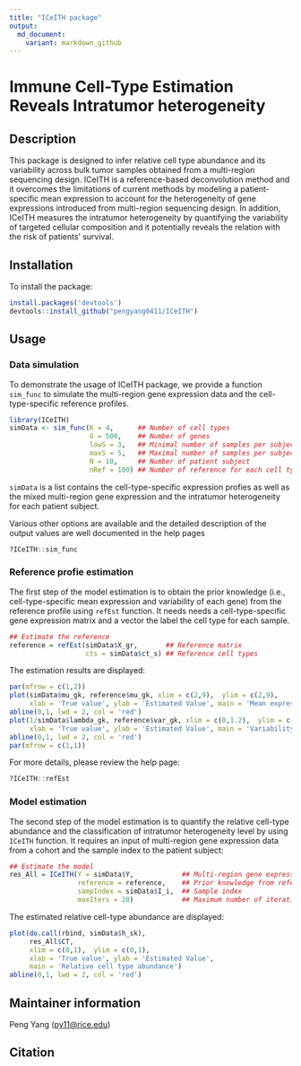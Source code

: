 ```yaml
---
title: "ICeITH package"
output:
  md_document:
    variant: markdown_github
---
```


# Immune Cell-Type Estimation Reveals Intratumor heterogeneity

## Description

This package is designed to infer relative cell type abundance and 
its variability across bulk tumor samples obtained from a multi-region 
sequencing design. ICeITH is a reference-based deconvolution method and 
it overcomes the limitations of current methods by modeling a 
patient-specific mean expression to account for the heterogeneity 
of gene expressions introduced from multi-region sequencing design. 
In addition, ICeITH measures the intratumor heterogeneity by quantifying 
the variability of targeted cellular composition and it potentially 
reveals the relation with the risk of patients' survival.

## Installation

To install the package:
```r
install.packages('devtools')
devtools::install_github("pengyang0411/ICeITH")
```


## Usage

### Data simulation

To demonstrate the usage of ICeITH package, we provide a function `sim_func` to
simulate the multi-region gene expression data and the cell-type-specific 
reference profiles.

```r
library(ICeITH)
simData <- sim_func(K = 4,      ## Number of cell types
                    G = 500,    ## Number of genes
                    lowS = 3,   ## Minimal number of samples per subject
                    maxS = 5,   ## Maximal number of samples per subject
                    N = 10,     ## Number of patient subject
                    nRef = 100) ## Number of reference for each cell types
```

`simData` is a list contains the cell-type-specific expression profies as well
as the mixed multi-region gene expression and the intratumor heterogeneity for 
each patient subject.

Various other options are available and the detailed description of the output 
values are well documented in the help pages
```r
?ICeITH::sim_func
```


### Reference profie estimation

The first step of the model estimation is to obtain the prior knowledge (i.e.,
cell-type-specific mean expression and variability of each gene) from the 
reference profile using `refEst` function. It needs needs a cell-type-specific
gene expression matrix and a vector the label the cell type for each sample. 
```r
## Estimate the reference
reference = refEst(simData$X_gr,       ## Reference matrix
                   cts = simData$ct_s) ## Reference cell types
```

The estimation results are displayed:
```r
par(mfrow = c(1,2))
plot(simData$mu_gk, reference$mu_gk, xlim = c(2,9),  ylim = c(2,9), 
     xlab = 'True value', ylab = 'Estimated Value', main = 'Mean expression')
abline(0,1, lwd = 2, col = 'red')
plot(1/simData$lambda_gk, reference$var_gk, xlim = c(0,1.2),  ylim = c(0,1.2), 
     xlab = 'True value', ylab = 'Estimated Value', main = 'Variability')
abline(0,1, lwd = 2, col = 'red')
par(mfrow = c(1,1))
```

For more details, please review the help page:
```r
?ICeITH::refEst
```

### Model estimation

The second step of the model estimation is to quantify the relative cell-type
abundance and the classification of intratumor heterogeneity level by using 
`ICeITH` function. It requires an input of multi-region gene expression data
from a cohort and the sample index to the patient subject:
```r
## Estimate the model
res_All = ICeITH(Y = simData$Y,            ## Multi-region gene expression data
                 reference = reference,    ## Prior knowledge from reference
                 sampIndex = simData$I_i,  ## Sample index
                 maxIters = 20)            ## Maximum number of iterations
```

The estimated relative cell-type abundance are displayed:
```r
plot(do.call(rbind, simData$h_sk), 
     res_All$CT, 
     xlim = c(0,1),  ylim = c(0,1), 
     xlab = 'True value', ylab = 'Estimated Value', 
     main = 'Relative cell type abundance')
abline(0,1, lwd = 2, col = 'red')
```



## Maintainer information

Peng Yang ([py11@rice.edu](mailto:py11@rice))


## Citation




